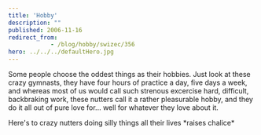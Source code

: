 ```yaml
---
title: 'Hobby'
description: ""
published: 2006-11-16
redirect_from: 
            - /blog/hobby/swizec/356
hero: ../../../defaultHero.jpg
---
```

Some people choose the oddest things as their hobbies. Just look at these crazy gymnasts, they have four hours of practice a day, five days a week, and whereas most of us would call such strenous excercise hard, difficult, backbraking work, these nutters call it a rather pleasurable hobby, and they do it all out of pure love for... well for whatever they love about it.

Here&#x27;s to crazy nutters doing silly things all their lives \*raises chalice\*